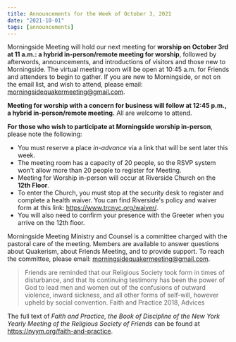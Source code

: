 ```yaml
---
title: Announcements for the Week of October 3, 2021
date: "2021-10-01"
tags: [announcements]
---
```


Morningside Meeting will hold our next meeting for **worship on October 3rd at 11 a.m.: a hybrid in-person/remote meeting for worship**, followed by afterwords, announcements, and introductions of visitors and those new to Morningside. The virtual meeting room will be open at 10:45 a.m. for Friends and attenders to begin to gather. If you are new to Morningside, or not on the email list, and wish to attend, please email: morningsidequakermeeting@gmail.com.

**Meeting for worship with a concern for business will follow at 12:45 p.m., a hybrid in-person/remote meeting.** All are welcome to attend.

**For those who wish to participate at Morningside worship in-person**, please note the following:

- You must reserve a place _in-advance_ via a link that will be sent later this week.
- The meeting room has a capacity of 20 people, so the RSVP system won&#39;t allow more
  than 20 people to register for Meeting.
- Meeting for Worship in-person will occur at Riverside Church on the **12th Floor**.
- To enter the Church, you must stop at the security desk to register and complete a
  health waiver. You can find Riverside&#39;s policy and waiver form at this link: https://www.trcnyc.org/waiver/.
- You will also need to confirm your presence with the Greeter when you arrive on the
  12th floor.

Morningside Meeting Ministry and Counsel is a committee charged with the pastoral care of
the meeting. Members are available to answer questions about Quakerism, about Friends
Meeting, and to provide support. To reach the committee, please email:
morningsidequakermeeting@gmail.com.

> Friends are reminded that our Religious Society took form in times of disturbance,
> and that its continuing testimony has been the power of God to lead men and women
> out of the confusions of outward violence, inward sickness, and all other forms of
> self-will, however upheld by social convention.
> Faith and Practice 2018, Advices

The full text of _Faith and Practice, the Book of Discipline of the New York Yearly Meeting of
the Religious Society of Friends_ can be found at https://nyym.org/faith-and-practice.
